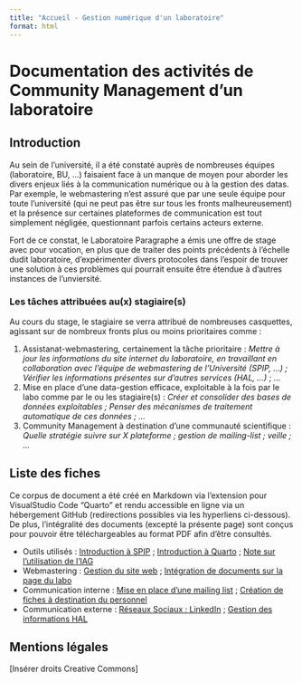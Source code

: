 ```yaml
---
title: "Accueil - Gestion numérique d'un laboratoire"
format: html
---
```


# Documentation des activités de Community Management d'un laboratoire

## Introduction
Au sein de l'université, il a été constaté auprès de nombreuses équipes (laboratoire, BU, ...) faisaient face à un manque de moyen pour aborder les divers enjeux liés à la communication numérique ou à la gestion des datas. Par exemple, le webmastering n'est assuré que par une seule équipe pour toute l'université (qui ne peut pas être sur tous les fronts malheureusement) et la présence sur certaines plateformes de communication est tout simplement négligée, questionnant parfois certains acteurs externe. 

Fort de ce constat, le Laboratoire Paragraphe a émis une offre de stage avec pour vocation, en plus que de traiter des points précédents à l'échelle dudit laboratoire, d'expérimenter divers protocoles dans l'espoir de trouver une solution à ces problèmes qui pourrait ensuite être étendue à d'autres instances de l'unviersité.  

### Les tâches attribuées au(x) stagiaire(s)
Au cours du stage, le stagiaire se verra attribué de nombreuses casquettes, agissant sur de nombreux fronts plus ou moins prioritaires comme :

1. Assistanat-webmastering, certainement la tâche prioritaire : *Mettre à jour les informations du site internet du laboratoire, en travaillant en collaboration avec l'équipe de webmastering de l'Université (SPIP, ...) ; Vérifier les informations présentes sur d'autres services (HAL, ...)* ; ...
2. Mise en place d'une data-gestion efficace, exploitable à la fois par le labo comme par le ou les stagiaire(s) : *Créer et consolider des bases de données exploitables ; Penser des mécanismes de traitement automatique de ces données ; ...* 
3. Community Management à destination d'une communauté scientifique : *Quelle stratégie suivre sur X plateforme ; gestion de mailing-list ; veille ; ...*

## Liste des fiches
Ce corpus de document a été créé en Markdown via l'extension pour VisualStudio Code "Quarto" et rendu accessible en ligne via un hébergement GitHub (redirections possibles via les hyperliens ci-dessous). De plus, l'intégralité des documents (excepté la présente page) sont conçus pour pouvoir être téléchargeables au format PDF afin d'être consultés.

- Outils utilisés : [Introduction à SPIP](redir) ; [Introduction à Quarto](redir) ; [Note sur l'utilisation de l'IAG](redir)
- Webmastering : [Gestion du site web](redir) ; [Intégration de documents sur la page du labo](redir)
- Communication interne : [Mise en place d'une mailing list](redir) ; [Création de fiches à destination du personnel](redir)
- Communication externe : [Réseaux Sociaux : LinkedIn](redir) ; [Gestion des informations HAL](redir)

## Mentions légales

[Insérer droits Creative Commons]